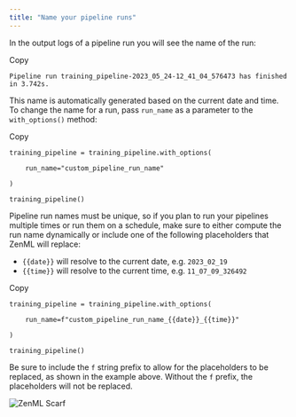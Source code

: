 ```yaml
---
title: "Name your pipeline runs"
---
```


In the output logs of a pipeline run you will see the name of the run:

Copy

```
Pipeline run training_pipeline-2023_05_24-12_41_04_576473 has finished in 3.742s.
```

This name is automatically generated based on the current date and time. To change the name for a run, pass `run_name` as a parameter to the `with_options()` method:

Copy

```
training_pipeline = training_pipeline.with_options(

    run_name="custom_pipeline_run_name"

)

training_pipeline()
```

Pipeline run names must be unique, so if you plan to run your pipelines multiple times or run them on a schedule, make sure to either compute the run name dynamically or include one of the following placeholders that ZenML will replace:

* `{{date}}` will resolve to the current date, e.g. `2023_02_19`
* `{{time}}` will resolve to the current time, e.g. `11_07_09_326492`

Copy

```
training_pipeline = training_pipeline.with_options(

    run_name=f"custom_pipeline_run_name_{{date}}_{{time}}"

)

training_pipeline()
```

Be sure to include the `f` string prefix to allow for the placeholders to be replaced, as shown in the example above. Without the `f` prefix, the placeholders will not be replaced.

![ZenML Scarf](/images/how-to/build-pipelines)
